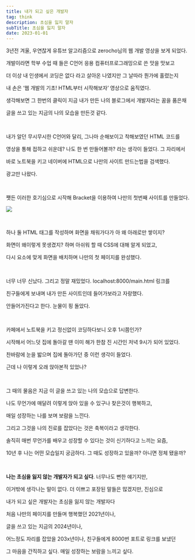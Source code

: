 ```yaml
---
title: 내가 되고 싶은 개발자
tag: think
description: 초심을 잃지 말자
subTitle: 초심을 잃지 말자
date: 2023-01-01
---
```


3년전 겨울, 우연찮게 유튜브 알고리즘으로 zerocho님의 웹 개발 영상을 보게 되었다.

개발이라면 학부 수업 때 들은 C언어 응용 컴퓨터프로그래밍으로 쓴 맛을 맛보고

더 이상 내 인생에서 코딩은 없다 라고 살아온 나였지만 그 날따라 뭔가에 홀렸는지

내 손은 ‘웹 개발의 기초! HTML부터 시작해보자’ 영상으로 움직였다.

생각해보면 그 한번의 클릭이 지금 내가 만든 나의 블로그에서 개발자라는 꿈을 품은채

글을 쓰고 있는 지금의 나의 모습을 만든것 같다.

<br />

내가 알던 무시무시한 C언어와 달리, 그나마 순해보이고 착해보였던 HTML 코드를

영상을 통해 접하고 쉬운데? 나도 한 번 만들어볼까? 라는 생각이 들었다. 그 자리에서

바로 노트북을 키고 네이버에 HTML으로 나만의 사이트 만드는법을 검색했다.

광고만 나왔다.

<br />

쨋든 이러한 호기심으로 시작해 Bracket을 이용하여 나만의 첫번째 사이트를 만들었다.

![](/images/think/want-to-be/1.jpeg)

<br />

하나 둘 HTML 태그를 작성하며 화면을 채워가다가 아 왜 아래로만 쌓이지?

화면이 왜이렇게 못생겼지? 하며 아쉬워 할 때 CSS에 대해 알게 되었고,

다시 요소에 맞게 화면을 배치하며 나만의 첫 페이지를 완성했다.

<br />

너무 너무 신났다. 그리고 정말 재밌었다. localhost:8000/main.html 링크를

친구들에게 보내며 내가 만든 사이트인데 들어가보라고 자랑했다.

안들어가진다고 한다. 눈물이 핑 돌았다.

<br />

카페에서 노트북을 키고 정신없이 코딩하다보니 오후 1시쯤인가?

시작해서 어느덧 집에 돌아갈 땐 이미 해가 한참 진 시간인 저녁 9시가 되어 있었다.

찬바람에 눈을 밟으며 집에 돌아가던 중 이런 생각이 들었다.

근데 나 이렇게 오래 앉아본적 있었나?

<br />

그 때의 물음은 지금 이 글을 쓰고 있는 나의 모습으로 답변한다.

나도 무언가에 매달려 이렇게 앉아 있을 수 있구나 찾은것이 행복하고,

매일 성장하는 나를 보며 보람을 느낀다.

그리고 그것을 나의 진로를 잡았다는 것은 축복이라고 생각한다.

솔직히 매번 무언가를 배우고 성장할 수 있다는 것이 신기하다고 느끼는 요즘,

10년 후 나는 어떤 모습일지 궁금하다. 그 때도 성장하고 있을까? 아니면 정체 됐을까?

<br />

**나는 초심을 잃지 않는 개발자가 되고 싶다**. 너무나도 뻔한 얘기지만,

이거밖에 생각나는 말이 없다. 더 이쁘고 포장된 말들은 많겠지만, 진심으로

내가 되고 싶은 개발자는 초심을 잃지 않는 개발자다

처음 나만의 페이지를 만들며 행복했던 2021년이나,

글을 쓰고 있는 지금의 2024년이나,

어느정도 자리를 잡았을 203x년이나, 친구들에게 8000번 포트로 링크를 보냈던

그 마음을 간직하고 싶다. 매일 성장하는 보람을 느끼고 싶다.

<br />
<br />
